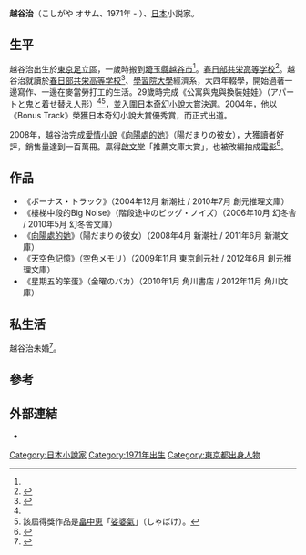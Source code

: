 '''越谷治'''（こしがや オサム、1971年 - ）、[[日本|日本]]小説家。

==生平==
越谷治出生於[[東京|東京]][[足立區|足立區]]，一歲時搬到[[埼玉縣|埼玉縣]][[越谷市|越谷市]]<ref name=dokusyomichi />。[[春日部共栄中学高等学校|春日部共栄高等学校]]<ref>{{Cite web|url=http://www.k-kyoei.ed.jp/hs/news/EFVplVAZykwtqwxBMx.html|title=活躍する先輩越谷オサムさん|work=春日部共栄中学高等学校|date=2012-10-22|accessdate=2013-06-10|deadurl=yes|archiveurl=https://web.archive.org/web/20130927194856/http://www.k-kyoei.ed.jp/hs/news/EFVplVAZykwtqwxBMx.html|archivedate=2013-09-27}}</ref>。越谷治就讀於[[春日部共栄高等学校|春日部共栄高等学校]]<ref name="kurumi">{{Cite book|language=ja |editor=春日部共栄高等学校 図書委員会 |date=2013-06-02 |title=胡桃 No.2 |publisher=[[春日部共栄中学高等学校|春日部共栄高等学校]] }}</ref>、[[學習院大學|學習院大學]]經濟系，大四年輟學，開始過著一邊寫作、一邊在麥當勞打工的生活。29歲時完成《公寓與鬼與換裝娃娃》（アパートと鬼と着せ替え人形）<ref name=dokusyomichi /><ref>該屆得獎作品是[[畠中恵|畠中恵]]「[[娑婆氣|娑婆氣]]」（しゃばけ）。</ref>，並入圍[[日本奇幻小說大賞|日本奇幻小說大賞]]決選。2004年，他以《Bonus Track》榮獲日本奇幻小說大賞優秀賞，而正式出道。 

2008年，越谷治完成[[愛情小說|愛情小說]]《[[向陽處的她|向陽處的她]]》（陽だまりの彼女），大獲讀者好評，銷售量達到一百萬冊。贏得[[啟文堂|啟文堂]]「推薦文庫大賞」，也被改編拍成[[電影|電影]]<ref>{{Cite web| title = 越谷オサム著『陽だまりの彼女』ブレイクの予感!?啓文堂書店「おすすめ文庫大賞」を受賞| publisher = [[新潮社|SHINCHO FLASH NEWS]]| date = 2011-11-30| url = http://www.shinchosha.co.jp/news/blog/2011/11/30.html| accessdate = 2013-09-23| deadurl = yes| archiveurl = https://web.archive.org/web/20130921061534/http://www.shinchosha.co.jp/news/blog/2011/11/30.html| archivedate = 2013-09-21}}</ref>。

==作品==
*《ボーナス・トラック》（2004年12月 新潮社 / 2010年7月 創元推理文庫）
*《樓梯中段的Big Noise》（階段途中のビッグ・ノイズ）（2006年10月 幻冬舎 / 2010年5月 幻冬舎文庫）
*《[[向陽處的她|向陽處的她]]》（陽だまりの彼女）（2008年4月 新潮社 / 2011年6月 新潮文庫）
*《天空色記憶》（空色メモリ）（2009年11月 東京創元社 / 2012年6月 創元推理文庫）
*《星期五的笨蛋》（金曜のバカ）（2010年1月 角川書店 / 2012年11月 角川文庫）

==私生活==
越谷治未婚<ref name=dokusyomichi>{{Cite web| author = 瀧井朝世| title = 作家の読書道 第97回：越谷オサムさん| publisher = WEB本の雑誌| date = 2009-11-25| url = http://www.webdoku.jp/rensai/sakka/michi097_koshigaya/| accessdate = 2013-09-23| archive-date = 2013-01-21| archive-url = https://web.archive.org/web/20130121093522/http://www.webdoku.jp/rensai/sakka/michi097_koshigaya/| dead-url = no}}</ref>。

== 參考 ==

<references />

== 外部連結 ==
*{{Twitter|koshigaya_osamu}}


{{デフォルトソート:こしかや おさむ}}
[[Category:日本小說家|Category:日本小說家]]
[[Category:1971年出生|Category:1971年出生]]
[[Category:東京都出身人物|Category:東京都出身人物]]